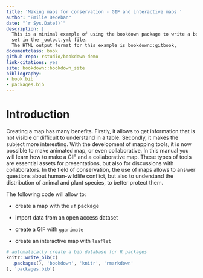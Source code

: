 ```yaml
--- 
title: 'Making maps for conservation - GIF and interactive maps '
author: "Emilie Dedeban"
date: "`r Sys.Date()`"
description: |
  This is a minimal example of using the bookdown package to write a book.
  set in the _output.yml file.
  The HTML output format for this example is bookdown::gitbook,
documentclass: book
github-repo: rstudio/bookdown-demo
link-citations: yes
site: bookdown::bookdown_site
bibliography:
- book.bib
- packages.bib
---
```


# Introduction

Creating a map has many benefits. Firstly, it allows to get information that is not visible or difficult to understand in a table. Secondly, it makes the subject more interesting. With the development of mapping tools, it is now possible to make animated map, or even collaborative. In this manual you will learn how to make a GIF and a collaborative map. These types of tools are essential assets for presentations, but also for discussions with collaborators. In the field of conservation, the use of maps allows to answer questions about human-wildlife conflict, but also to understand the distribution of animal and plant species, to better protect them.

The following code will allow to: \linebreak 

* create a map with the ```sf``` package \linebreak 

* import data from an open access dataset \linebreak 

* create a GIF with ```gganimate``` \linebreak 

* create an interactive map with ```leaflet``` 

```r
# automatically create a bib database for R packages
knitr::write_bib(c(
  .packages(), 'bookdown', 'knitr', 'rmarkdown'
), 'packages.bib')
```
